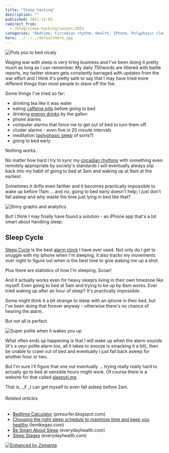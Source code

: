 ```yaml
---
title: "Sleep hacking"
description: ""
published: 2011-11-03
redirect_from:
  - /blog/sleep-hacking/swizec/2851
categories: "Bedtime, Circadian rhythm, Health, IPhone, Polyphasic sleep, Sleep, Sleep Cycle, Sleep disorder, Uncategorized"
hero: ../../../defaultHero.jpg
---
```


![](https://swizec.com/blog/wp-content/uploads/2011/11/photo-1.png "Puts you to bed nicely")

Waging war with sleep is very tiring business and I've been doing it pretty much as long as I can remember. My daily 750words are littered with battle reports, my twitter stream gets constantly barraged with updates from the war effort and I think it's pretty safe to say that I may have tried more different things than most people to stave off the foe.

Some things I've tried so far:

- drinking tea like it was water
- eating [caffeine pills](http://en.wikipedia.org/wiki/Caffeine_tablets "Caffeine tablets") before going to bed
- drinking [energy drinks](http://en.wikipedia.org/wiki/Energy_drink "Energy drink") by the gallon
- phone alarms
- computer alarms that force me to get out of bed to turn them off
- cluster alarms - even five in 20 minute intervals
- meditation ([polyphasic sleep](http://en.wikipedia.org/wiki/Polyphasic_sleep "Polyphasic sleep") of sorts?)
- going to bed early

Nothing works.

No matter how hard I try to sync my [circadian rhythms](http://en.wikipedia.org/wiki/Circadian_rhythm "Circadian rhythm") with something even remotely appropriate by society's standards I will eventually always slip back into my habit of going to bed at 3am and waking up at 9am at the earliest.

Sometimes it drifts even farther and it becomes practically impossible to wake up before 11am ... and no, going to bed early doesn't help; I just don't fall asleep and why waste the time just lying in bed like that?

![](https://swizec.com/blog/wp-content/uploads/2011/11/photo.png "Shiny graphs and analytics")

But! I think I may finally have found a solution - an iPhone app that's a bit smart about handling sleep.

## Sleep Cycle

[Sleep Cycle](http://www.mdlabs.se/sleepcycle/) is the best [alarm clock](http://en.wikipedia.org/wiki/Alarm_clock "Alarm clock") I have ever used. Not only do I get to snuggle with my iphone when I'm sleeping, it also tracks my movements over night to figure out when is the best time to give waking me up a shot.

Plus there are statistics of how I'm sleeping. Scoar!

And it actually works even for heavy sleeprs living in their own timezone like myself. Even going to bed at 5am and trying to be up by 6am works. Ever tried waking up after an hour of sleep? It's practically impossible.

Some might think it a bit strange to sleep with an iphone in their bed, but I've been doing that forever anyway - otherwise there's no chance of hearing the alarm.

But not all is perfect.

![](https://swizec.com/blog/wp-content/uploads/2011/11/photo-2.png "Super polite when it wakes you up")

What often ends up happening is that I will wake up when the alarm sounds (it's a veyr polite alarm too, all it takes to snooze is smacking it a bit), then be unable to crawl out of bed and eventually I just fall back asleep for another hour or two.

But I'm sure I'll figure that one out eventually ... trying really really hard to actually go to bed at sensible hours might work. Of course there is a website for that called [sleepyti.me](http://sleepyti.me).

That is, \_if \_I can get myself to even fall asleep before 2am.

###### Related articles

- [Bedtime Calculator](http://presurfer.blogspot.com/2011/10/bedtime-calculator.html) (presurfer.blogspot.com)
- [Choosing the right sleep schedule to maximize time and keep you healthy](http://lemikegao.com/startup-sleep-setting-up-a-sleep-schedule-to-19349) (lemikegao.com)
- [Be Smart About Sleep](http://www.everydayhealth.com/sleep/101/be-a-smart-sleeper.aspx) (everydayhealth.com)
- [Sleep Stages](http://www.everydayhealth.com/sleep/101/stages-of-sleep.aspx) (everydayhealth.com)

[![Enhanced by Zemanta](https://img.zemanta.com/zemified_e.png?x-id=0cdf25fb-aeff-4d02-b3bf-b42f97da63c8)](http://www.zemanta.com/ "Enhanced by Zemanta")
